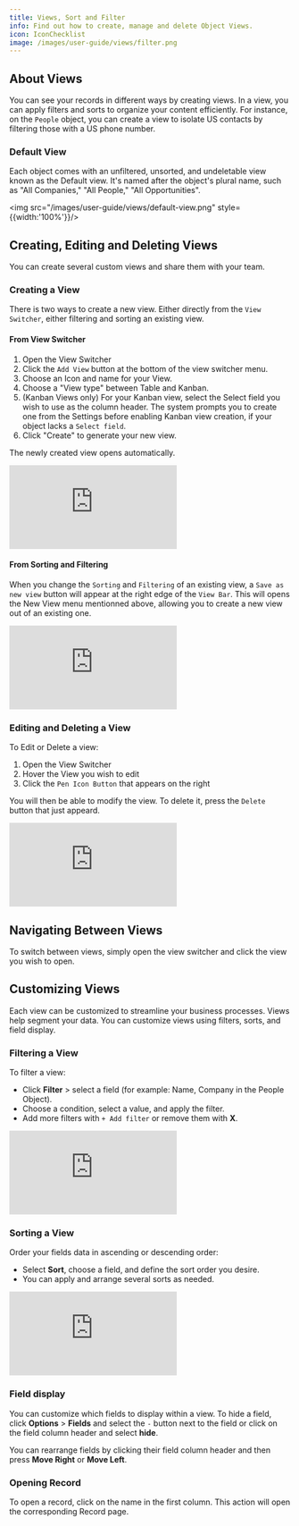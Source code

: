 ```yaml
---
title: Views, Sort and Filter
info: Find out how to create, manage and delete Object Views.
icon: IconChecklist
image: /images/user-guide/views/filter.png
---
```

## About Views

You can see your records in different ways by creating views. In a view, you can apply filters and sorts to organize your content efficiently. For instance, on the `People` object, you can create a view to isolate US contacts by filtering those with a US phone number.

### Default View

Each object comes with an unfiltered, unsorted, and undeletable view known as the Default view. It's named after the object's plural name, such as "All Companies," "All People," "All Opportunities".

<img src="/images/user-guide/views/default-view.png" style={{width:'100%'}}/>

## Creating, Editing and Deleting Views

You can create several custom views and share them with your team.

### Creating a View

There is two ways to create a new view. Either directly from the `View Switcher`, either filtering and sorting an existing view.

#### From View Switcher

1. Open the View Switcher
2. Click the `Add View` button at the bottom of the view switcher menu.
3. Choose an Icon and name for your View.
4. Choose a "View type" between Table and Kanban. 
5. (Kanban Views only) For your Kanban view, select the Select field you wish to use as the column header. The system prompts you to create one from the Settings before enabling Kanban view creation, if your object lacks a `Select field`.
6. Click "Create" to generate your new view.

The newly created view opens automatically.

<div style={{padding:'69.01% 0 0 0', position:'relative', margin: '32px 0px 0px'}}>
  <iframe 
    src="https://player.vimeo.com/video/927639721?autoplay=1&loop=1&autopause=0&background=1&amp;app_id=58479" 
    frameBorder="0" 
    allow="autoplay; fullscreen; picture-in-picture; clipboard-write" 
    style={{
      position:'absolute',
      top:0,
      left:0,
      width:'100%',
      height:'100%',
      borderRadius: '16px', 
      border:'2px solid black'
    }}
    title="Export data"
  ></iframe>
</div>
<script src="https://player.vimeo.com/api/player.js"></script>

#### From Sorting and Filtering

When you change the `Sorting` and `Filtering` of an existing view, a `Save as new view` button will appear at the right edge of the `View Bar`. This will opens the New View menu mentionned above, allowing you to create a new view out of an existing one.

<div style={{padding:'69.01% 0 0 0', position:'relative', margin: '32px 0px 0px'}}>
  <iframe 
    src="https://player.vimeo.com/video/927643495?autoplay=1&loop=1&autopause=0&background=1&amp;app_id=58479" 
    frameBorder="0" 
    allow="autoplay; fullscreen; picture-in-picture; clipboard-write" 
    style={{
      position:'absolute',
      top:0,
      left:0,
      width:'100%',
      height:'100%',
      borderRadius: '16px', 
      border:'2px solid black'
    }}
    title="Export data"
  ></iframe>
</div>
<script src="https://player.vimeo.com/api/player.js"></script>

### Editing and Deleting a View

To Edit or Delete a view:
1. Open the View Switcher
2. Hover the View you wish to edit
3. Click the `Pen Icon Button` that appears on the right

You will then be able to modify the view. To delete it, press the `Delete` button that just appeard.


<div style={{padding:'69.01% 0 0 0', position:'relative', margin: '32px 0px 0px'}}>
  <iframe 
    src="https://player.vimeo.com/video/927645774?autoplay=1&loop=1&autopause=0&background=1&amp;app_id=58479" 
    frameBorder="0" 
    allow="autoplay; fullscreen; picture-in-picture; clipboard-write" 
    style={{
      position:'absolute',
      top:0,
      left:0,
      width:'100%',
      height:'100%',
      borderRadius: '16px', 
      border:'2px solid black'
    }}
    title="Export data"
  ></iframe>
</div>
<script src="https://player.vimeo.com/api/player.js"></script>

## Navigating Between Views

To switch between views, simply open the view switcher and click the view you wish to open.

## Customizing Views

Each view can be customized to streamline your business processes. Views help segment your data. You can customize views using filters, sorts, and field display.

### Filtering a View

To filter a view:

-  Click **Filter** > select a field (for example: Name, Company in the People Object).
-  Choose a condition, select a value, and apply the filter.
-  Add more filters with `+ Add filter` or remove them with **X**.


<div style={{padding:'71.24% 0 0 0', position:'relative', margin: '32px 0px 0px'}}>
  <iframe 
    src="https://player.vimeo.com/video/926282262?autoplay=1&loop=1&autopause=0&background=1&amp;app_id=58479" 
    frameBorder="0" 
    allow="autoplay; fullscreen; picture-in-picture; clipboard-write" 
    style={{
      position:'absolute',
      top:0,
      left:0,
      width:'100%',
      height:'100%',
      borderRadius: '16px', 
      border:'2px solid black'
    }}
    title="Export data"
  ></iframe>
</div>
<script src="https://player.vimeo.com/api/player.js"></script>

### Sorting a View

Order your fields data in ascending or descending order:
- Select **Sort**, choose a field, and define the sort order you desire.
- You can apply and arrange several sorts as needed.
<div style={{padding:'69.01% 0 0 0', position:'relative', margin: '32px 0px 0px'}}>
  <iframe 
    src="https://player.vimeo.com/video/927885588?autoplay=1&loop=1&autopause=0&background=1&amp;app_id=58479" 
    frameBorder="0" 
    allow="autoplay; fullscreen; picture-in-picture; clipboard-write" 
    style={{
      position:'absolute',
      top:0,
      left:0,
      width:'100%',
      height:'100%',
      borderRadius: '16px', 
      border:'2px solid black'
    }}
    title="Export data"
  ></iframe>
</div>
<script src="https://player.vimeo.com/api/player.js"></script>


### Field display

You can customize which fields to display within a view. To hide a field, click **Options** > **Fields** and select the `-` button next to the field or click on the field column header and select **hide**.

You can rearrange fields by clicking their field column header and then press **Move Right** or **Move Left**.

### Opening Record

To open a record, click on the name in the first column. This action will open the corresponding Record page.

<ArticleEditContent articleTitle="views-sort-filter.mdx"></ArticleEditContent>